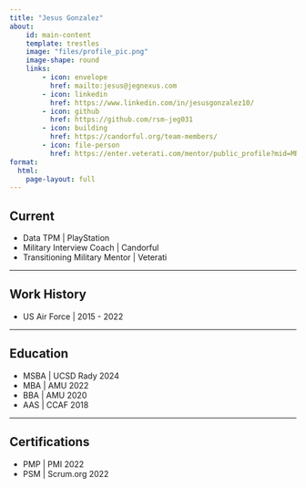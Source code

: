 ```yaml
---
title: "Jesus Gonzalez"
about: 
    id: main-content
    template: trestles
    image: "files/profile_pic.png"
    image-shape: round
    links: 
        - icon: envelope
          href: mailto:jesus@jegnexus.com
        - icon: linkedin
          href: https://www.linkedin.com/in/jesusgonzalez10/
        - icon: github
          href: https://github.com/rsm-jeg031 
        - icon: building
          href: https://candorful.org/team-members/ 
        - icon: file-person
          href: https://enter.veterati.com/mentor/public_profile?mid=MR.e9369c3a26f0f75aa3cc4ac01b2afbfc 
format: 
  html:
    page-layout: full
---
```

:::{#main-content}

## Current

- Data TPM | PlayStation
- Military Interview Coach | Candorful
- Transitioning Military Mentor | Veterati

---

## Work History

- US Air Force | 2015 - 2022

---

## Education

- MSBA | UCSD Rady 2024
- MBA | AMU 2022
- BBA | AMU 2020
- AAS | CCAF 2018

---

## Certifications

- PMP | PMI 2022
- PSM | Scrum.org 2022

:::

